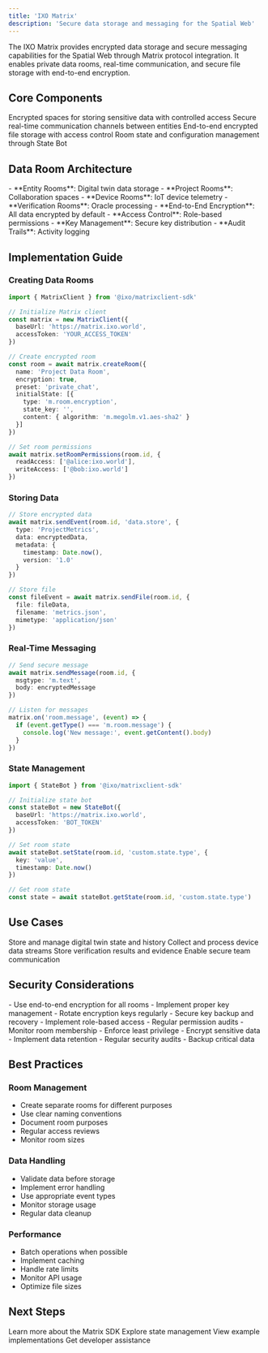```yaml
---
title: 'IXO Matrix'
description: 'Secure data storage and messaging for the Spatial Web'
---
```


<Note>
The IXO Matrix provides encrypted data storage and secure messaging capabilities for the Spatial Web through Matrix protocol integration. It enables private data rooms, real-time communication, and secure file storage with end-to-end encryption.
</Note>

## Core Components

<CardGroup>
  <Card title="Data Rooms" icon="vault">
    Encrypted spaces for storing sensitive data with controlled access
  </Card>
  
  <Card title="Messaging" icon="comments">
    Secure real-time communication channels between entities
  </Card>
  
  <Card title="File Storage" icon="file-shield">
    End-to-end encrypted file storage with access control
  </Card>
  
  <Card title="State Management" icon="database">
    Room state and configuration management through State Bot
  </Card>
</CardGroup>

## Data Room Architecture

<AccordionGroup>
  <Accordion title="Room Types" icon="door-open">
    - **Entity Rooms**: Digital twin data storage
    - **Project Rooms**: Collaboration spaces
    - **Device Rooms**: IoT device telemetry
    - **Verification Rooms**: Oracle processing
  </Accordion>

  <Accordion title="Security Features" icon="shield-check">
    - **End-to-End Encryption**: All data encrypted by default
    - **Access Control**: Role-based permissions
    - **Key Management**: Secure key distribution
    - **Audit Trails**: Activity logging
  </Accordion>
</AccordionGroup>

## Implementation Guide

### Creating Data Rooms

```typescript
import { MatrixClient } from '@ixo/matrixclient-sdk'

// Initialize Matrix client
const matrix = new MatrixClient({
  baseUrl: 'https://matrix.ixo.world',
  accessToken: 'YOUR_ACCESS_TOKEN'
})

// Create encrypted room
const room = await matrix.createRoom({
  name: 'Project Data Room',
  encryption: true,
  preset: 'private_chat',
  initialState: [{
    type: 'm.room.encryption',
    state_key: '',
    content: { algorithm: 'm.megolm.v1.aes-sha2' }
  }]
})

// Set room permissions
await matrix.setRoomPermissions(room.id, {
  readAccess: ['@alice:ixo.world'],
  writeAccess: ['@bob:ixo.world']
})
```

### Storing Data

```typescript
// Store encrypted data
await matrix.sendEvent(room.id, 'data.store', {
  type: 'ProjectMetrics',
  data: encryptedData,
  metadata: {
    timestamp: Date.now(),
    version: '1.0'
  }
})

// Store file
const fileEvent = await matrix.sendFile(room.id, {
  file: fileData,
  filename: 'metrics.json',
  mimetype: 'application/json'
})
```

### Real-Time Messaging

```typescript
// Send secure message
await matrix.sendMessage(room.id, {
  msgtype: 'm.text',
  body: encryptedMessage
})

// Listen for messages
matrix.on('room.message', (event) => {
  if (event.getType() === 'm.room.message') {
    console.log('New message:', event.getContent().body)
  }
})
```

### State Management

```typescript
import { StateBot } from '@ixo/matrixclient-sdk'

// Initialize state bot
const stateBot = new StateBot({
  baseUrl: 'https://matrix.ixo.world',
  accessToken: 'BOT_TOKEN'
})

// Set room state
await stateBot.setState(room.id, 'custom.state.type', {
  key: 'value',
  timestamp: Date.now()
})

// Get room state
const state = await stateBot.getState(room.id, 'custom.state.type')
```

## Use Cases

<CardGroup>
  <Card title="Digital Twin Data" icon="database">
    Store and manage digital twin state and history
  </Card>
  
  <Card title="IoT Telemetry" icon="microchip">
    Collect and process device data streams
  </Card>
  
  <Card title="Verification Data" icon="check-double">
    Store verification results and evidence
  </Card>
  
  <Card title="Collaboration" icon="users">
    Enable secure team communication
  </Card>
</CardGroup>

## Security Considerations

<AccordionGroup>
  <Accordion title="Encryption" icon="lock">
    - Use end-to-end encryption for all rooms
    - Implement proper key management
    - Rotate encryption keys regularly
    - Secure key backup and recovery
  </Accordion>

  <Accordion title="Access Control" icon="shield">
    - Implement role-based access
    - Regular permission audits
    - Monitor room membership
    - Enforce least privilege
  </Accordion>

  <Accordion title="Data Protection" icon="database">
    - Encrypt sensitive data
    - Implement data retention
    - Regular security audits
    - Backup critical data
  </Accordion>
</AccordionGroup>

## Best Practices

### Room Management

- Create separate rooms for different purposes
- Use clear naming conventions
- Document room purposes
- Regular access reviews
- Monitor room sizes

### Data Handling

- Validate data before storage
- Implement error handling
- Use appropriate event types
- Monitor storage usage
- Regular data cleanup

### Performance

- Batch operations when possible
- Implement caching
- Handle rate limits
- Monitor API usage
- Optimize file sizes

## Next Steps

<CardGroup>
  <Card title="SDK Guide" icon="code" href="/spatial-web-stack/sdks/ixo-matrix-sdk">
    Learn more about the Matrix SDK
  </Card>

  <Card title="State Bot" icon="robot" href="/api-docs/matrix-api/matrix-statebot-api">
    Explore state management
  </Card>

  <Card title="Examples" icon="lightbulb" href="/guides/dev/examples">
    View example implementations
  </Card>

  <Card title="Support" icon="headset" href="https://ixofoundation.slack.com/archives/C04UERAUHQT">
    Get developer assistance
  </Card>
</CardGroup>